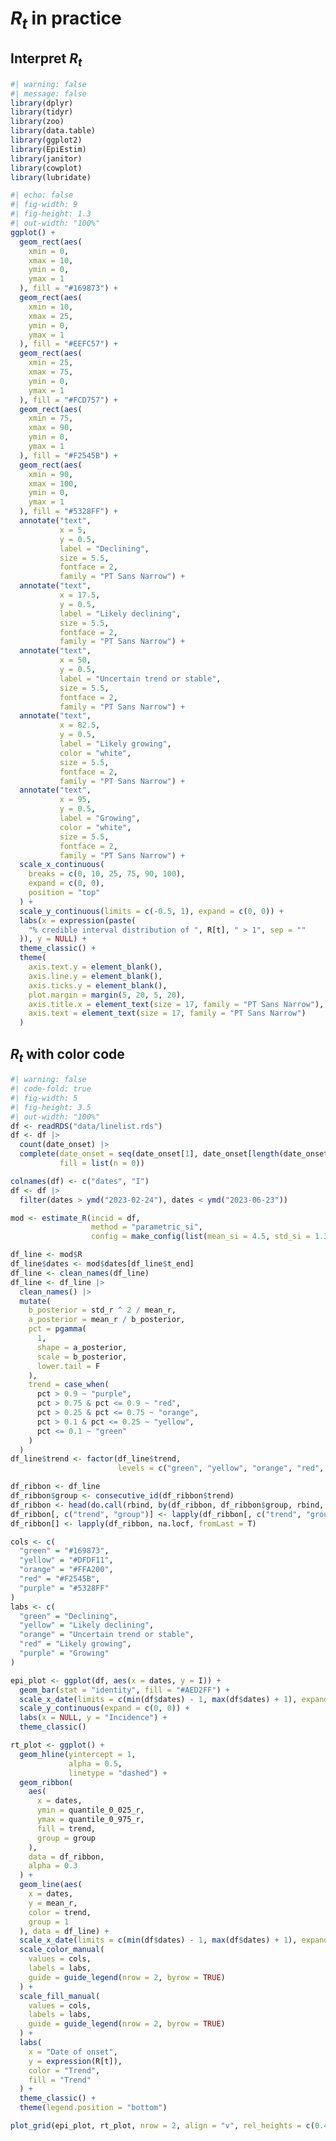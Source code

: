 # $R_t$ in practice

## Interpret $R_t$

```r
#| warning: false
#| message: false
library(dplyr)
library(tidyr)
library(zoo)
library(data.table)
library(ggplot2)
library(EpiEstim)
library(janitor)
library(cowplot)
library(lubridate)
```


```r
#| echo: false
#| fig-width: 9
#| fig-height: 1.3
#| out-width: "100%"
ggplot() +
  geom_rect(aes(
    xmin = 0,
    xmax = 10,
    ymin = 0,
    ymax = 1
  ), fill = "#169873") +
  geom_rect(aes(
    xmin = 10,
    xmax = 25,
    ymin = 0,
    ymax = 1
  ), fill = "#EEFC57") +
  geom_rect(aes(
    xmin = 25,
    xmax = 75,
    ymin = 0,
    ymax = 1
  ), fill = "#FCD757") +
  geom_rect(aes(
    xmin = 75,
    xmax = 90,
    ymin = 0,
    ymax = 1
  ), fill = "#F2545B") +
  geom_rect(aes(
    xmin = 90,
    xmax = 100,
    ymin = 0,
    ymax = 1
  ), fill = "#5328FF") +
  annotate("text",
           x = 5,
           y = 0.5,
           label = "Declining",
           size = 5.5,
           fontface = 2,
           family = "PT Sans Narrow") +
  annotate("text",
           x = 17.5,
           y = 0.5,
           label = "Likely declining",
           size = 5.5,
           fontface = 2,
           family = "PT Sans Narrow") +
  annotate("text",
           x = 50,
           y = 0.5,
           label = "Uncertain trend or stable",
           size = 5.5,
           fontface = 2,
           family = "PT Sans Narrow") +
  annotate("text",
           x = 82.5,
           y = 0.5,
           label = "Likely growing",
           color = "white",
           size = 5.5,
           fontface = 2,
           family = "PT Sans Narrow") +
  annotate("text",
           x = 95,
           y = 0.5,
           label = "Growing",
           color = "white",
           size = 5.5,
           fontface = 2,
           family = "PT Sans Narrow") +
  scale_x_continuous(
    breaks = c(0, 10, 25, 75, 90, 100),
    expand = c(0, 0),
    position = "top"
  ) +
  scale_y_continuous(limits = c(-0.5, 1), expand = c(0, 0)) +
  labs(x = expression(paste(
    "% credible interval distribution of ", R[t], " > 1", sep = ""
  )), y = NULL) +
  theme_classic() +
  theme(
    axis.text.y = element_blank(),
    axis.line.y = element_blank(),
    axis.ticks.y = element_blank(),
    plot.margin = margin(5, 20, 5, 20),
    axis.title.x = element_text(size = 17, family = "PT Sans Narrow"),
    axis.text = element_text(size = 17, family = "PT Sans Narrow")
  )
```

## $R_t$ with color code

```r
#| warning: false
#| code-fold: true
#| fig-width: 5
#| fig-height: 3.5
#| out-width: "100%"
df <- readRDS("data/linelist.rds")
df <- df |>
  count(date_onset) |>
  complete(date_onset = seq(date_onset[1], date_onset[length(date_onset)], by = "days"),
           fill = list(n = 0))

colnames(df) <- c("dates", "I")
df <- df |>
  filter(dates > ymd("2023-02-24"), dates < ymd("2023-06-23"))

mod <- estimate_R(incid = df,
                  method = "parametric_si",
                  config = make_config(list(mean_si = 4.5, std_si = 1.3)))

df_line <- mod$R
df_line$dates <- mod$dates[df_line$t_end]
df_line <- clean_names(df_line)
df_line <- df_line |>
  clean_names() |>
  mutate(
    b_posterior = std_r ^ 2 / mean_r,
    a_posterior = mean_r / b_posterior,
    pct = pgamma(
      1,
      shape = a_posterior,
      scale = b_posterior,
      lower.tail = F
    ),
    trend = case_when(
      pct > 0.9 ~ "purple",
      pct > 0.75 & pct <= 0.9 ~ "red",
      pct > 0.25 & pct <= 0.75 ~ "orange",
      pct > 0.1 & pct <= 0.25 ~ "yellow",
      pct <= 0.1 ~ "green"
    )
  )
df_line$trend <- factor(df_line$trend,
                        levels = c("green", "yellow", "orange", "red", "purple"))

df_ribbon <- df_line
df_ribbon$group <- consecutive_id(df_ribbon$trend)
df_ribbon <- head(do.call(rbind, by(df_ribbon, df_ribbon$group, rbind, NA)), -1)
df_ribbon[, c("trend", "group")] <- lapply(df_ribbon[, c("trend", "group")], na.locf)
df_ribbon[] <- lapply(df_ribbon, na.locf, fromLast = T)

cols <- c(
  "green" = "#169873",
  "yellow" = "#DFDF11",
  "orange" = "#FFA200",
  "red" = "#F2545B",
  "purple" = "#5328FF"
)
labs <- c(
  "green" = "Declining",
  "yellow" = "Likely declining",
  "orange" = "Uncertain trend or stable",
  "red" = "Likely growing",
  "purple" = "Growing"
)

epi_plot <- ggplot(df, aes(x = dates, y = I)) +
  geom_bar(stat = "identity", fill = "#AED2FF") +
  scale_x_date(limits = c(min(df$dates) - 1, max(df$dates) + 1), expand = c(0, 0)) +
  scale_y_continuous(expand = c(0, 0)) +
  labs(x = NULL, y = "Incidence") +
  theme_classic()

rt_plot <- ggplot() +
  geom_hline(yintercept = 1,
             alpha = 0.5,
             linetype = "dashed") +
  geom_ribbon(
    aes(
      x = dates,
      ymin = quantile_0_025_r,
      ymax = quantile_0_975_r,
      fill = trend,
      group = group
    ),
    data = df_ribbon,
    alpha = 0.3
  ) +
  geom_line(aes(
    x = dates,
    y = mean_r,
    color = trend,
    group = 1
  ), data = df_line) +
  scale_x_date(limits = c(min(df$dates) - 1, max(df$dates) + 1), expand = c(0, 0)) +
  scale_color_manual(
    values = cols,
    labels = labs,
    guide = guide_legend(nrow = 2, byrow = TRUE)
  ) +
  scale_fill_manual(
    values = cols,
    labels = labs,
    guide = guide_legend(nrow = 2, byrow = TRUE)
  ) +
  labs(
    x = "Date of onset",
    y = expression(R[t]),
    color = "Trend",
    fill = "Trend"
  ) +
  theme_classic() +
  theme(legend.position = "bottom")

plot_grid(epi_plot, rt_plot, nrow = 2, align = "v", rel_heights = c(0.4, 0.7))
```

